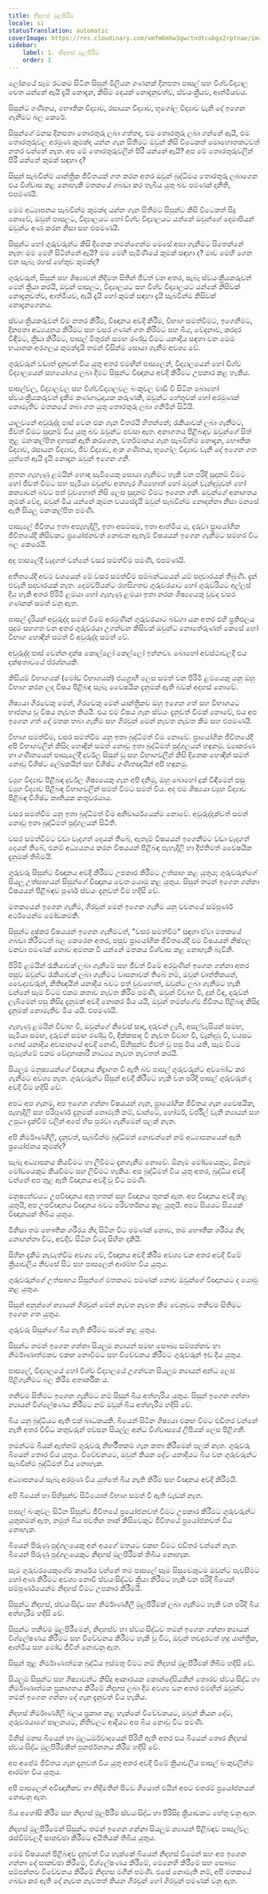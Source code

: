 ```yaml
---
title: නිදහස් මුලපිරීම
locale: si
statusTranslation: automatic
coverImage: https://res.cloudinary.com/xmfm6mhw3gwctndtcubgx2rptnae/image/upload/v1740337243/small_cover_educacion_fundamental_a051170f1c.webp
sidebar:
    label: 1. නිදහස් මුලපිරීම
    order: 1
---
```

ලෝකයේ සෑම රටකම සිටින සිසුන් මිලියන ගණනක් දිනපතා පාසල් සහ විශ්වවිද්‍යාල වෙත යන්නේ ඇයි දැයි නොදැන, කිසිම දෙයක් නොදැනුවත්ව, ස්වයංක්‍රීයව, ආත්මීයවය.

සිසුන්ට ගණිතය, භෞතික විද්‍යාව, රසායන විද්‍යාව, භූගෝල විද්‍යාව වැනි දේ ඉගෙන ගැනීමට බල කෙරේ.

සිසුන්ගේ මනස දිනපතා තොරතුරු ලබා ගත්තද, එම තොරතුරු ලබා ගන්නේ ඇයි, එම තොරතුරුවල අරමුණ කුමක්ද යන්න ගැන සිතීමට ඔවුන් කිසි විටෙකත් මොහොතකටවත් නතර වන්නේ නැත. අප මේ තොරතුරුවලින් පිරී යන්නේ ඇයි? අප මේ තොරතුරුවලින් පිරී යන්නේ කුමක් සඳහා ද?

සිසුන් සැබවින්ම යාන්ත්‍රික ජීවිතයක් ගත කරන අතර ඔවුන් බුද්ධිමය තොරතුරු ලබාගෙන එය විශ්වාස කළ නොහැකි මතකයේ ගබඩා කර තැබිය යුතු බව පමණක් දනිති, එපමණයි.

මෙම අධ්‍යාපනය සැබවින්ම කුමක්ද යන්න ගැන සිතීමට සිසුන්ට කිසි විටෙකත් සිදු නොවේ, ඔවුන් පාසලට, විද්‍යාලයට හෝ විශ්ව විද්‍යාලයට යන්නේ ඔවුන්ගේ දෙමාපියන් ඔවුන්ට අණ කරන නිසා සහ එපමණයි.

සිසුන්ට හෝ ගුරුවරුන්ට කිසි දිනෙක තමන්ගෙන්ම මෙසේ අසා ගැනීමට සිතෙන්නේ නැත: මම මෙහි සිටින්නේ ඇයි? මම මෙහි පැමිණියේ කුමක් සඳහා ද? මාව මෙහි ගෙන එන සැබෑ රහස් හේතුව කුමක්ද?

ගුරුවරුන්, සිසුන් සහ ශිෂ්‍යාවන් නිදිමත සිතින් ජීවත් වන අතර, සැබෑ ස්වයංක්‍රීයකරුවන් මෙන් ක්‍රියා කරයි, ඔවුන් පාසලට, විද්‍යාලයට සහ විශ්ව විද්‍යාලයට යන්නේ කිසිවක් නොදැනුවත්ව, ආත්මීයව, ඇයි දැයි හෝ කුමක් සඳහා දැයි සැබවින්ම කිසිවක් නොදැනගෙනය.

ස්වයංක්‍රීයකරුවන් වීම නතර කිරීම, විඥානය අවදි කිරීම, විභාග සමත්වීමට, ඉගෙනීමට, දිනපතා අධ්‍යයනය කිරීමට සහ වසර ගණන් ගත කිරීමට සහ බිය, වේදනාව, කරදර විඳීමට, ක්‍රීඩා කිරීමට, පාසල් මිතුරන් සමඟ රණ්ඩු වීමට යනාදිය සඳහා වන මෙම භයානක අරගලය කුමක්දැයි තමන් විසින්ම සොයා ගැනීම අවශ්‍ය වේ.

ගුරුවරුන් වඩාත් දැනුවත් විය යුතු අතර එමඟින් පාසලෙන්, විද්‍යාලයෙන් හෝ විශ්ව විද්‍යාලයෙන් සහයෝගය ලබා දීමට සිසුන්ට විඥානය අවදි කිරීමට උපකාර කළ හැකිය.

පාසල්වල, විද්‍යාලවල සහ විශ්වවිද්‍යාලවල බංකුවල වාඩි වී සිටින බොහෝ ස්වයංක්‍රීයකරුවන් දැකීම කණගාටුදායක කරුණකි, ඔවුන්ට හේතුවක් හෝ අරමුණක් නොමැතිව මතකයේ තබා ගත යුතු තොරතුරු ලබා ගනිමින් සිටියි.

යාලුවනේ අවුරුද්ද පාස් වෙන එක ගැන විතරයි හිතන්නේ; රැකියාවක් ලබා ගැනීමට, ජීවත් වීමට සූදානම් විය යුතු බව ඔවුන්ට පවසා ඇත. අනාගතය පිළිබඳව ඔවුන්ගේ සිත් තුළ මනඃකල්පිත දහසක් ඇති කරගෙන, වර්තමානය ගැන සැබවින්ම නොදැන, භෞතික විද්‍යාව, රසායන විද්‍යාව, ජීව විද්‍යාව, අංක ගණිතය, භූගෝල විද්‍යාව වැනි දේ ඉගෙන ගත යුත්තේ ඇයි දැයි නොදැන ඔවුන් ඉගෙන ගනී.

නූතන ගැහැණු ළමයින් හොඳ සැමියෙකු සොයා ගැනීමට හැකි වන පරිදි සූදානම් වීමට හෝ ජීවත් වීමට සහ සැමියා ඔවුන්ව අතහැර ගියහොත් හෝ ඔවුන් වැන්දඹුවන් හෝ කන්‍යාවන් බවට පත් වුවහොත් නිසි ලෙස සූදානම් වීමට ඉගෙන ගනී. ඔවුන්ගේ අනාගතය කුමක් වේද, ඔවුන් මිය යන්නේ කුමන වයසේදැයි ඔවුන් සැබවින්ම නොදන්නා නිසා මනසේ ඇති සියලු මනඃකල්පිත පමණි.

පාසැලේ ජීවිතය ඉතා අපැහැදිලි, ඉතා අසමසම, ඉතා ආත්මීය ය, දරුවා ප්‍රායෝගික ජීවිතයේදී කිසිවකට ප්‍රයෝජනවත් නොවන ඇතැම් විෂයයන් ඉගෙන ගැනීමට සමහර විට බල කෙරෙයි.

අද පාසලේදී වැදගත් වන්නේ වසර සමත්වීම පමණි, එපමණයි.

අතීතයේදී අවම වශයෙන් මේ වසර සමත්වීම සම්බන්ධයෙන් යම් සදාචාරයක් තිබුණි. දැන් එවැනි සදාචාරයක් නැත. දෙමව්පියන්ට රහසිගතව ගුරුවරයාට හෝ ගුරුවරියට අල්ලස් දිය හැකි අතර පිරිමි ළමයා හෝ ගැහැණු ළමයා ඉතා නරක ශිෂ්‍යයෙකු වුවද වසර ගණනක් සමත් වනු ඇත.

පාසල් දැරියන් අවුරුද්ද සමත් වීමේ අරමුණින් ගුරුවරයාට බඩගා යන අතර එහි ප්‍රතිඵලය පුදුම සහගත වන අතර ගුරුවරයා උගන්වන කිසිවක් ඔවුන්ට නොතේරුණත් කෙසේ හෝ විභාග හොඳින් සමත් වී අවුරුද්ද සමත් වේ.

අවුරුද්ද පාස් වෙන්න දක්ෂ කොල්ලෝ කෙල්ලෝ ඉන්නවා. බොහෝ අවස්ථාවලදී එය දක්ෂතාවයේ ප්රශ්නයකි.

කිසියම් විභාගයක් (මෝඩ විභාගයක්) ජයග්‍රාහී ලෙස සමත් වන පිරිමි ළමයෙකු යනු ඔහු විභාග කරන ලද විෂය පිළිබඳ සැබෑ වෛෂයික දැනුමක් ඇති බවක් අදහස් නොවේ.

ශිෂ්‍යයා ගිරවෙකු මෙන්, ගිරවෙකු මෙන් යාන්ත්‍රිකව ඔහු ඉගෙන ගත් සහ විභාගයට භාජනය වූ විෂය නැවත කියයි. එය එම විෂය ගැන ස්වයං දැනුවත් වීමක් නොවේ, එය අප ඉගෙන ගත් දේ මතක තබා ගැනීම සහ ගිරවුන් මෙන් නැවත නැවත කීම සහ එපමණයි.

විභාග සමත්වීම, වසර සමත්වීම යනු ඉතා බුද්ධිමත් වීම නොවේ. ප්‍රායෝගික ජීවිතයේදී අපි විභාගවලින් කිසිදා හොඳින් සමත් නොවූ ඉතා බුද්ධිමත් පුද්ගලයන් හඳුනමු. ව්‍යාකරණ හා ගණිතයෙන් පාසැලේදී දුර්වල සිසුන් වූ සහ විභාගවලින් කිසි දිනෙක හොඳින් සමත් නොවූ විශිෂ්ට ලේඛකයින් සහ විශිෂ්ට ගණිතඥයින් අපි හඳුනමු.

ව්‍යුහ විද්‍යාව පිළිබඳ දුර්වල ශිෂ්‍යයෙකු ගැන අපි දනිමු, ඔහු බොහෝ දුක් විඳීමෙන් පසු ව්‍යුහ විද්‍යාව පිළිබඳ විභාගවලින් සමත් වීමට සමත් විය. අද එම ශිෂ්‍යයා ව්‍යුහ විද්‍යාව පිළිබඳ විශිෂ්ට කෘතියක කතුවරයාය.

වසර සමත්වීම යනු ඉතා බුද්ධිමත් වීම අනිවාර්යයෙන්ම නොවේ. අවුරුද්දක්වත් සමත් නොවූ ඉතා බුද්ධිමත් පුද්ගලයන් සිටිති.

වසර සමත්වීමට වඩා වැදගත් දෙයක් තිබේ, ඇතැම් විෂයයන් ඉගෙනීමට වඩා වැදගත් දෙයක් තිබේ, එනම් අධ්‍යයනය කරන විෂයයන් පිළිබඳ පැහැදිලි හා දීප්තිමත් වෛෂයික දැනුමක් තිබීමයි.

ගුරුවරු සිසුන්ට විඥානය අවදි කිරීමට උපකාර කිරීමට උත්සාහ කළ යුතුය; ගුරුවරුන්ගේ සියලු උත්සාහයන් සිසුන්ගේ විඥානය වෙත යොමු කළ යුතුය. සිසුන් තමන් ඉගෙන ගන්නා විෂයයන් පිළිබඳව පූර්ණ ස්වයං දැනුවත් වීම හදිසි වේ.

මතකයෙන් ඉගෙන ගැනීම, ගිරවුන් මෙන් ඉගෙන ගැනීම යනු වචනයේ සම්පූර්ණ අර්ථයෙන්ම මෝඩකමකි.

සිසුන්ට දුෂ්කර විෂයයන් ඉගෙන ගැනීමටත්, "වසර සමත්වීම" සඳහා ඒවා මතකයේ ගබඩා කිරීමටත් බල කෙරෙන අතර, පසුව ප්‍රායෝගික ජීවිතයේදී එම විෂයයන් නිෂ්ඵල වනවා පමණක් නොව අමතක වී යන්නේ මතකය විශ්වාස කළ නොහැකි බැවිනි.

පිරිමි ළමයින් රැකියාවක් ලබා ගැනීමේ සහ ජීවත් වීමේ අරමුණින් ඉගෙන ගන්නා අතර පසුව ඔවුන්ට රැකියාවක් ලබා ගැනීමට වාසනාවක් තිබේ නම්, ඔවුන් වෘත්තිකයන්, වෛද්‍යවරුන්, නීතිඥයින් යනාදිය බවට පත් වුවහොත්, ඔවුන්ට ලබා ගැනීමට හැකි වන්නේ සෑම විටම එකම කතාව නැවත කිරීම පමණි, ඔවුන් විවාහ වී, දුක් විඳ, දරුවන් ලැබීමෙන් පසු කිසිදු දැනුමක් අවදි නොකර මිය යයි, ඔවුන් තමන්ගේම ජීවිතය පිළිබඳ කිසිදු දැනුමක් නොමැතිව මිය යයි. එපමණයි.

ගැහැණු ළමයින් විවාහ වී, ඔවුන්ගේ නිවෙස් සාදා, දරුවන් ලැබී, අසල්වැසියන් සමඟ, සැමියා සමඟ, දරුවන් සමඟ රණ්ඩු වී, දික්කසාද වී නැවත විවාහ වී, වැන්දඹු වී, වයසට ගොස් යනාදිය අවසානයේ අවදි නොවී, සිහිසුන්ව ජීවත් වූ පසු මිය යති, සෑම විටම පැවැත්මේ එකම වේදනාකාරී නාට්‍යය නැවත නැවතත් කරයි.

සියලුම මනුෂ්‍යයන්ගේ විඥානය නිද්‍රාගත වී ඇති බව පාසල් ගුරුවරුන්ට අවබෝධ කර ගැනීමට අවශ්‍ය නැත. ගුරුවරුන්ට සිසුන් අවදි කිරීමට හැකි වන පරිදි පාසල් ගුරුවරුන් ද අවදි වීම හදිසි වේ.

අපට අප ගැනම, අප ඉගෙන ගන්නා විෂයයන් ගැන, ප්‍රායෝගික ජීවිතය ගැන වෛෂයික, පැහැදිලි සහ පරිපූර්ණ දැනුමක් නොමැති නම්, ඩාන්ටේ, හෝමර්, වර්ජිල් වැනි න්‍යායන් සහ උපුටා දැක්වීම් වලින් අපේ හිස පුරවා ගැනීමෙන් පලක් නැත.

අපි නිර්මාණශීලී, දැනුවත්, සැබවින්ම බුද්ධිමත් නොවන්නේ නම් අධ්‍යාපනයෙන් ඇති ප්‍රයෝජනය කුමක්ද?

සැබෑ අධ්‍යාපනය කියවීමට හා ලිවීමට දැනගැනීම නොවේ. ඕනෑම මෝඩයෙකුට, ඕනෑම මෝඩයෙකුට කියවීමට සහ ලිවීමට හැකිය. අප බුද්ධිමත් විය යුතු අතර, බුද්ධිය අවදි වන්නේ අප තුළ ඇති විඥානය අවදි වූ විට පමණි.

මනුෂ්‍යත්වයට උපවිඥානය අනූ හතක් සහ විඥානය තුනක් ඇත. අප විඥානය අවදි කළ යුතුයි, අප උපවිඥානය විඥානය බවට පරිවර්තනය කළ යුතුයි. අපට සියයට සියයක් විඥානයක් තිබිය යුතුය.

මිනිසා තම භෞතික ශරීරය නිදා සිටින විට පමණක් නොව, තම භෞතික ශරීරය නිදා නොගන්නා විට, අවදිව සිටින විටද සිහින දකියි.

සිහින දැකීම නැවැත්වීම අවශ්‍ය වේ, විඥානය අවදි කිරීම අවශ්‍ය වන අතර අවදි වීමේ ක්‍රියාවලිය නිවසේ සිට සහ පාසලෙන් ආරම්භ විය යුතුය.

ගුරුවරුන්ගේ උත්සාහය සිසුන්ගේ මතකයට පමණක් නොව ඔවුන්ගේ විඥානයට ද යොමු කළ යුතුය.

සිසුන් අනුන්ගේ න්‍යායන් ගිරවුන් මෙන් නැවත නැවත කීම වෙනුවට තනිවම සිතීමට ඉගෙන ගත යුතුය.

ගුරුවරු සිසුන්ගේ බිය නැති කිරීමට සටන් කළ යුතුය.

සිසුන්ට තමන් ඉගෙන ගන්නා සියලුම න්‍යායන් සමඟ සෞඛ්‍ය සම්පන්නව හා නිර්මාණාත්මකව එකඟ නොවීමට සහ විවේචනය කිරීමට ගුරුවරුන් ඉඩ දිය යුතුය.

පාසලේ, විද්‍යාලයේ හෝ විශ්ව විද්‍යාලයේ උගන්වන සියලුම න්‍යායන් අන්ධ ලෙස පිළිගැනීමට බල කිරීම අතාර්කික ය.

තනිවම සිතීමට ඉගෙන ගැනීමට නම් සිසුන් බිය අත්හැරිය යුතුය. සිසුන් ඉගෙන ගන්නා න්‍යායන් විශ්ලේෂණය කිරීමට නම් ඔවුන් බිය අත්හැරීම හදිසි වේ.

බිය යනු බුද්ධියට ඇති එක් බාධකයකි. බියෙන් සිටින ශිෂ්‍යයා එකඟ වීමට එඩිතර වන්නේ නැති අතර විවිධ කතුවරුන් පවසන සියල්ල අන්ධ විශ්වාසයේ ලිපියක් ලෙස පිළිගනී.

තමන්ටම බියක් ඇත්නම් ගුරුවරු නිර්භීතකම ගැන කතා කිරීමෙන් පලක් නැත. ගුරුවරු බියෙන් තොර විය යුතුය. විවේචනයට, ඔවුන් කියන දේට යනාදියට බිය වන ගුරුවරුන්ට සැබවින්ම බුද්ධිමත් විය නොහැක.

අධ්‍යාපනයේ සැබෑ අරමුණ විය යුත්තේ බිය නැති කිරීම සහ විඥානය අවදි කිරීමයි.

අපි බියෙන් හා සිහිසුන්ව සිටියොත් විභාග සමත් වී ඇති වැඩක් නැත.

පාසල් බංකුවල සිටින සිසුන්ට ජීවිතයේ ප්‍රයෝජනවත් වීමට උපකාර කිරීමට ගුරුවරුන්ට යුතුකමක් ඇත, නමුත් බිය පවතින තාක් කිසිවෙකුට ජීවිතයේ ප්‍රයෝජනවත් විය නොහැක.

බියෙන් පිරුණු පුද්ගලයෙකු අන් අයගේ මතයට එකඟ වීමට එඩිතර වන්නේ නැත. බියෙන් පිරුණු පුද්ගලයෙකුට නිදහස් මුලපිරීමක් තිබිය නොහැක.

සෑම ගුරුවරයෙකුගේම කාර්යය වන්නේ තම පාසලේ සෑම සිසුවෙකුටම ඔවුන්ට පැවසීමට හෝ අණ කිරීමට අවශ්‍ය නොවී ස්වයංසිද්ධව ක්‍රියා කිරීමට හැකි වන පරිදි බියෙන් සම්පූර්ණයෙන්ම නිදහස් වීමට උපකාර කිරීමයි.

සිසුන්ට නිදහස්, ස්වයංසිද්ධ සහ නිර්මාණශීලී මුලපිරීමක් ලබා ගැනීමට හැකි වන පරිදි බිය අත්හැරීම හදිසි වේ.

සිසුන්ට තනිවම මුලපිරීමෙන්, නිදහස්ව හා ස්වයංසිද්ධව තමන් ඉගෙන ගන්නා න්‍යායන් විශ්ලේෂණය කිරීමට සහ විවේචනය කිරීමට හැකි වූ විට, ඔවුන් තවදුරටත් හුදු යාන්ත්‍රික, ආත්මීය සහ මෝඩ ජීවීන් නොවනු ඇත.

සිසුන් තුළ නිර්මාණාත්මක බුද්ධිය ඉස්මතු වීමට නම් නිදහස් මුලපිරීමක් තිබීම හදිසි වේ.

සියලුම සිසුන්ට සහ ශිෂ්‍යාවන්ට කිසිදු ආකාරයක කොන්දේසියකින් තොරව ස්වයංසිද්ධ හා නිර්මාණාත්මක ප්‍රකාශනය කිරීමේ නිදහස ලබා දීම අවශ්‍ය වන අතර එමඟින් ඔවුන්ට තමන් ඉගෙන ගන්නා දේ ගැන දැනුවත් විය හැකිය.

නිදහස් නිර්මාණශීලි බලය ප්‍රකාශ කළ හැක්කේ විවේචනයට, ඔවුන් කියන දේට, ගුරුවරයාගේ පාලනයට, නීතිවලට ආදියට අප බිය නොවූ විට පමණි.

මිනිස් මනස බියෙන් හා මූලධර්මවාදයෙන් පිරිහී ඇති අතර එය බියෙන් තොර නිදහස් ස්වයංසිද්ධ මුලපිරීමකින් පුනර්ජනනය කිරීම හදිසි වේ.

අප අපේම ජීවිතය ගැන දැනුවත් විය යුතු අතර අවදි වීමේ ක්‍රියාවලිය පාසල් බංකුවලින්ම ආරම්භ විය යුතුය.

අපි පාසලෙන් අවිඥානිකව හා නිදිමතින් පිටව ගියොත් එයින් අපට එතරම් ප්‍රයෝජනයක් නොවනු ඇත.

බිය අහෝසි කිරීම සහ නිදහස් මුලපිරීම ස්වයංසිද්ධ හා පිරිසිදු ක්‍රියාවකට හේතු වනු ඇත.

නිදහස් මුලපිරීමෙන් සිසුන්ට තමන් ඉගෙන ගන්නා සියලුම න්‍යායන් පිළිබඳව පාසල්වල රැස්වීම්වලදී සාකච්ඡා කිරීමට අයිතියක් තිබිය යුතුය.

මෙම විෂයයන් පිළිබඳව දැනුවත් විය හැක්කේ බියෙන් නිදහස් වීමෙන් සහ අප ඉගෙන ගන්නා දේ සාකච්ඡා කිරීමේ, විශ්ලේෂණය කිරීමේ, මෙනෙහි කිරීමේ සහ සෞඛ්‍ය සම්පන්නව විවේචනය කිරීමේ නිදහස මගින් පමණි. එසේ නොමැති නම්, අපි මතකයේ ගබඩා කර ඇති දේ නැවත නැවතත් කියන ගිරවුන් හෝ ගිරවුන් පමණක් වනු ඇත.

